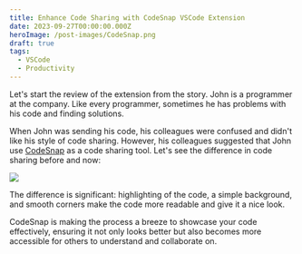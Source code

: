 ```yaml
---
title: Enhance Code Sharing with CodeSnap VSCode Extension
date: 2023-09-27T00:00:00.000Z
heroImage: /post-images/CodeSnap.png
draft: true
tags:
  - VSCode
  - Productivity
---
```


Let's start the review of the extension from the story. John is a programmer at the company. Like every programmer, sometimes he has problems with his code and finding solutions.

When John was sending his code, his colleagues were confused and didn't like his style of code sharing. However, his colleagues suggested that John use [CodeSnap](https://marketplace.visualstudio.com/items?itemName=adpyke.codesnap) as a code sharing tool. Let's see the difference in code sharing before and now:

![](</post-images/CodeSnap ILLUSTRATION.png>)

The difference is significant: highlighting of the code, a simple background, and smooth corners make the code more readable and give it a nice look.

CodeSnap is making the process a breeze to showcase your code effectively, ensuring it not only looks better but also becomes more accessible for others to understand and collaborate on.
